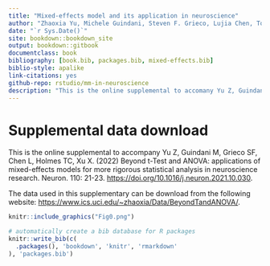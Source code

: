 --- 
title: "Mixed-effects model and its application in neuroscience"
author: "Zhaoxia Yu, Michele Guindani, Steven F. Grieco, Lujia Chen, Todd C. Holmes, Xiangmin Xu"
date: "`r Sys.Date()`"
site: bookdown::bookdown_site
output: bookdown::gitbook
documentclass: book
bibliography: [book.bib, packages.bib, mixed-effects.bib]
biblio-style: apalike
link-citations: yes
github-repo: rstudio/mm-in-neuroscience
description: "This is the online supplemental to accomany Yu Z, Guindani M, Grieco SF, Chen L, Holmes TC, Xu X. (2022) Beyond t-Test and ANOVA: applications of mixed-effects models for more rigorous statistical analysis in neuroscience research. Neuron. 110: 21-23."
---

# Supplemental data download
This is the online supplemental to accompany Yu Z, Guindani M, Grieco SF, Chen L, Holmes TC, Xu X. (2022) Beyond t-Test and ANOVA: applications of mixed-effects models for more rigorous statistical analysis in neuroscience research. Neuron. 110: 21-23.
<https://doi.org/10.1016/j.neuron.2021.10.030>.


The data used in this supplementary can be download from the following website:
<https://www.ics.uci.edu/~zhaoxia/Data/BeyondTandANOVA/>.

```{r, out.width="100%"}
knitr::include_graphics("Fig0.png")
```

```{r include=FALSE}
# automatically create a bib database for R packages
knitr::write_bib(c(
  .packages(), 'bookdown', 'knitr', 'rmarkdown'
), 'packages.bib')
```
